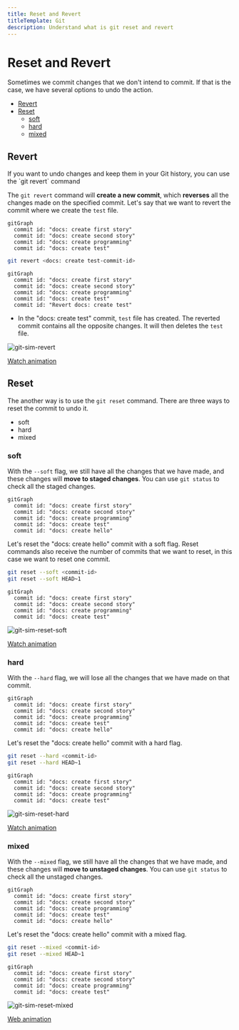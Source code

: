 ```yaml
---
title: Reset and Revert
titleTemplate: Git
description: Understand what is git reset and revert
---
```



# Reset and Revert

Sometimes we commit changes that we don't intend to commit. If that is the case, we have several options to undo the action.

- [Revert](#revert)
- [Reset](#reset)
  - [soft](#soft)
  - [hard](#hard)
  - [mixed](#mixed)

## Revert

<Callout type="info" emoji="ℹ️">
  If you want to undo changes and keep them in your Git history, you can use the
  `git revert` command
</Callout>

The `git revert` command will **create a new commit**, which **reverses** all the changes made on the specified commit. Let's say that we want to revert the commit where we create the `test` file.

```mermaid
gitGraph
  commit id: "docs: create first story"
  commit id: "docs: create second story"
  commit id: "docs: create programming"
  commit id: "docs: create test"
```

```bash
git revert <docs: create test-commit-id>
```

```mermaid
gitGraph
  commit id: "docs: create first story"
  commit id: "docs: create second story"
  commit id: "docs: create programming"
  commit id: "docs: create test"
  commit id: "Revert docs: create test"
```

- In the "docs: create test" commit, `test` file has created. The reverted commit contains all the opposite changes. It will then deletes the `test` file.

![git-sim-revert](/docs/git/git-sim-revert.png)

[Watch animation](/docs/git/git-sim-revert.webm)

## Reset

The another way is to use the `git reset` command. There are three ways to reset the commit to undo it.

- soft
- hard
- mixed

### soft

With the `--soft` flag, we still have all the changes that we have made, and these changes will **move to staged changes**. You can use `git status` to check all the staged changes.

```mermaid
gitGraph
  commit id: "docs: create first story"
  commit id: "docs: create second story"
  commit id: "docs: create programming"
  commit id: "docs: create test"
  commit id: "docs: create hello"
```

Let's reset the "docs: create hello" commit with a soft flag. Reset commands also receive the number of commits that we want to reset, in this case we want to reset one commit.

```bash
git reset --soft <commit-id>
git reset --soft HEAD~1
```

```mermaid
gitGraph
  commit id: "docs: create first story"
  commit id: "docs: create second story"
  commit id: "docs: create programming"
  commit id: "docs: create test"
```

![git-sim-reset-soft](/docs/git/git-sim-reset-soft.png)

[Watch animation](/docs/git/git-sim-reset-soft.webm)

### hard

With the `--hard` flag, we will lose all the changes that we have made on that commit.

```mermaid
gitGraph
  commit id: "docs: create first story"
  commit id: "docs: create second story"
  commit id: "docs: create programming"
  commit id: "docs: create test"
  commit id: "docs: create hello"
```

Let's reset the "docs: create hello" commit with a hard flag.

```bash
git reset --hard <commit-id>
git reset --hard HEAD~1
```

```mermaid
gitGraph
  commit id: "docs: create first story"
  commit id: "docs: create second story"
  commit id: "docs: create programming"
  commit id: "docs: create test"
```

![git-sim-reset-hard](/docs/git/git-sim-reset-hard.png)

[Watch animation](/docs/git/git-sim-reset-hard.webm)

### mixed

With the `--mixed` flag, we still have all the changes that we have made, and these changes will **move to unstaged changes**. You can use `git status` to check all the unstaged changes.

```mermaid
gitGraph
  commit id: "docs: create first story"
  commit id: "docs: create second story"
  commit id: "docs: create programming"
  commit id: "docs: create test"
  commit id: "docs: create hello"
```

Let's reset the "docs: create hello" commit with a mixed flag.

```bash
git reset --mixed <commit-id>
git reset --mixed HEAD~1
```

```mermaid
gitGraph
  commit id: "docs: create first story"
  commit id: "docs: create second story"
  commit id: "docs: create programming"
  commit id: "docs: create test"
```

![git-sim-reset-mixed](/docs/git/git-sim-reset-mixed.png)

[Web animation](/docs/git/git-sim-reset-mixed.webm)

<Comments />